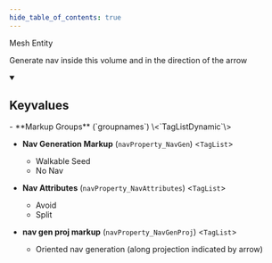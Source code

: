 ```yaml
---
hide_table_of_contents: true
---
```


Mesh Entity

Generate nav inside this volume and in the direction of the arrow

<details open>
<summary><h2>Keyvalues</h2></summary>
- **Markup Groups** (`groupnames`) \<`TagListDynamic`\>

- **Nav Generation Markup** (`navProperty_NavGen`) \<`TagList`\>
  - Walkable Seed 
  - No Nav 


- **Nav Attributes** (`navProperty_NavAttributes`) \<`TagList`\>
  - Avoid 
  - Split 


- **nav gen proj markup** (`navProperty_NavGenProj`) \<`TagList`\>
  - Oriented nav generation (along projection indicated by arrow) 



 </details>

